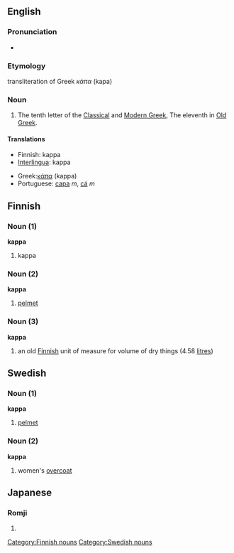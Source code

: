 {{letter_disp2|iota|[[image:Greek_uc_kappa.png|39px]][[image:Greek_lc_kappa1.png|28px]][[image:Greek_lc_kappa2.png|24px]] |lamda|κάπα|Κ|κ}}

==English==
===Pronunciation===
*{{audio|en-us-kappa.ogg|Audio (US)}}

===Etymology===
transliteration of Greek ''κάπα'' (kapa)

===Noun===
# The tenth letter of the [[en:Classical Greek|Classical]] and [[en:Modern Greek|Modern Greek]], The eleventh in [[en:Old Greek|Old Greek]].

==== Translations ====
{{top}}
*Finnish: kappa
*[[Interlingua]]: kappa
{{mid}}
*Greek:[[κάπα]] (kappa)
*Portuguese: [[capa]] ''m'', [[cá]] ''m''
{{bottom}}

==Finnish==

===Noun (1)===
'''kappa'''

#kappa

===Noun (2)===
'''kappa'''

#[[pelmet]]

===Noun (3)===
'''kappa'''

#an old [[Finnish]] unit of measure for volume of dry things (4.58 [[litre]]s)

==Swedish==

===Noun (1)===
'''kappa'''

#[[pelmet]]

===Noun (2)===
'''kappa'''

#women's [[overcoat]]

==Japanese==
{{wikipedia|kappa (mythical creature)}}
===Romji===
{{romaji|かっぱ}}
# {{japdef|かっぱ|A river dwelling monster from Japanese [[folklore]]}}

[[Category:Finnish nouns]]
[[Category:Swedish nouns]]